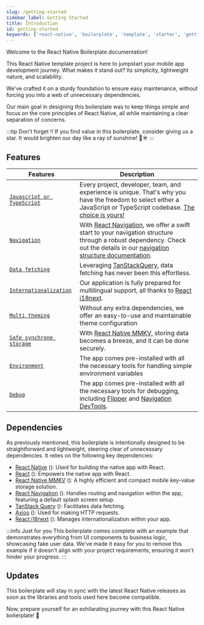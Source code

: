 ```yaml
---
slug: /getting-started
sidebar_label: Getting Started
title: Introduction
id: getting-started
keywords: ['react-native', 'boilerplate', 'template', 'starter', 'getting started']
---
```


Welcome to the React Native Boilerplate documentation!
<Tom />

This React Native template project is here to jumpstart your mobile app development journey.
What makes it stand out? Its simplicity, lightweight nature, and scalability.

We've crafted it on a sturdy foundation to ensure easy maintenance, without forcing you into a web of unnecessary dependencies.

Our main goal in designing this boilerplate was to keep things simple and focus on the core principles of React Native,
all while maintaining a clear separation of concerns.

:::tip Don't forget !!
If you find value in this boilerplate, consider giving us a star. It would brighten our day like a ray of sunshine! 🌈☀️
:::

## Features

| Features                                                               | Description                                                                                                                                                                                                            |
| ---------------------------------------------------------------------- |----------------------------------------------------------------------------------------------------------------------------------------------------------------------------------------------------------------------- |
| [`Javascript or TypeScript`](/docs/installation#using-the-boilerplate) | Every project, developer, team, and experience is unique. That's why you have the freedom to select either a JavaScript or TypeScript codebase. [The choice is yours!](/docs/installation#using-the-boilerplate)       |
| [`Navigation`](/docs/navigate)                                         | With [React Navigation](https://reactnavigation.org/), we offer a swift start to your navigation structure through a robust dependency. Check out the details in our [navigation structure documentation](/docs/navigate#navigation-structure). |
| [`Data fetching`](/docs/data-fetching)️                                 | Leveraging [TanStackQuery](https://react-query.tanstack.com/), data fetching has never been this effortless.                                                                                                                                         |
| [`Internationalization`](/docs/internationalization)                                          | Our application is fully prepared for multilingual support, all thanks to [React i18next](https://react.i18next.com/).                                                                                                                        |
| [`Multi theming`](/docs/theming/how-to-use)                            | Without any extra dependencies, we offer an easy-to-use and maintainable theme configuration                                                                                                                           |
| [`Safe synchrone storage`](/docs/storage)                              | With [React Native MMKV](https://www.npmjs.com/package/@react-navigation/devtools), storing data becomes a breeze, and it can be done securely.                                                                                                                             |
| [`Environment`](/docs/environment)                                     | The app comes pre-installed with all the necessary tools for handling simple environment variables                                                                                                                     |
| [`Debug`](/docs/debugging)                                             | The app comes pre-installed with all the necessary tools for debugging, including [Flipper](https://fbflipper.com/) and [Navigation DevTools](https://www.npmjs.com/package/@react-navigation/devtools).               |


## Dependencies

As previously mentioned, this boilerplate is intentionally designed to be straightforward and lightweight, steering clear of unnecessary dependencies. It relies on the following key dependencies:

- [React Native](https://reactnative.dev/) (**<VersionReader name="react-native"/>**): Used for building the native app with React.
- [React](https://react.dev/) (**<VersionReader name="react"/>**): Empowers the native app with React.
- [React Native MMKV](https://github.com/mrousavy/react-native-mmkv) (**<VersionReader name="react-native-mmkv"/>**): A highly efficient and compact mobile key-value storage solution.
- [React Navigation](https://reactnavigation.org/) (**<VersionReader name="@react-navigation/native"/>**): Handles routing and navigation within the app, featuring a default splash screen setup.
- [TanStack Query](https://tanstack.com/query/latest) (**<VersionReader name="@tanstack/react-query"/>**): Facilitates data fetching.
- [Axios](https://axios-http.com/fr/docs/intro) (**<VersionReader name="axios"/>**): Used for making HTTP requests.
- [React i18next](https://github.com/i18next/react-i18next) (**<VersionReader name="react-i18next"/>**): Manages internationalization within your app.

:::info Just for you
This boilerplate comes complete with an example that demonstrates everything from UI components to business logic, showcasing fake user data. We've made it easy for you to remove this example if it doesn't align with your project requirements, ensuring it won't hinder your progress.
:::

## Updates

This boilerplate will stay in sync with the latest React Native releases as soon as the libraries and tools used here become compatible.

Now, prepare yourself for an exhilarating journey with this React Native boilerplate! 🚀
